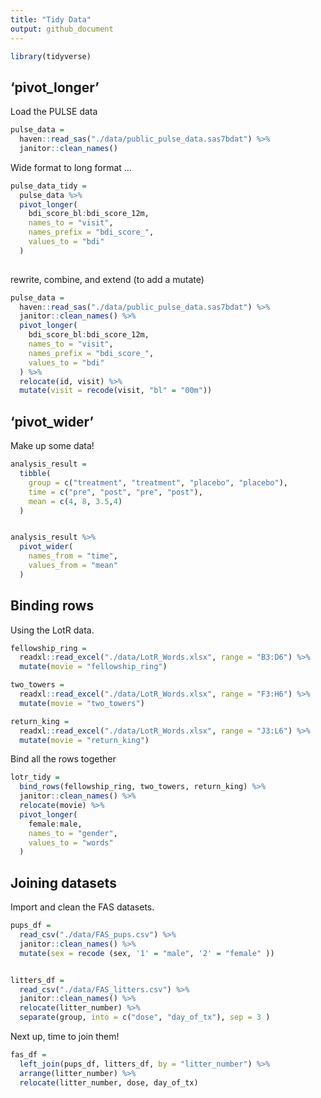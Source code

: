 ```yaml
---
title: "Tidy Data"
output: github_document
---
```


```r
library(tidyverse)
```


## 'pivot_longer'

Load the PULSE data

```r
pulse_data = 
  haven::read_sas("./data/public_pulse_data.sas7bdat") %>%
  janitor::clean_names()
```

Wide format to long format ...

```r
pulse_data_tidy = 
  pulse_data %>%
  pivot_longer(
    bdi_score_bl:bdi_score_12m,
    names_to = "visit",
    names_prefix = "bdi_score_",
    values_to = "bdi"
  )
    
```


rewrite, combine, and extend (to add a mutate)
```r
pulse_data = 
  haven::read_sas("./data/public_pulse_data.sas7bdat") %>%
  janitor::clean_names() %>%
  pivot_longer(
    bdi_score_bl:bdi_score_12m,
    names_to = "visit",
    names_prefix = "bdi_score_",
    values_to = "bdi"
  ) %>%
  relocate(id, visit) %>%
  mutate(visit = recode(visit, "bl" = "00m"))
```


## 'pivot_wider'


Make up some data!

```r
analysis_result =
  tibble(
    group = c("treatment", "treatment", "placebo", "placebo"),
    time = c("pre", "post", "pre", "post"),
    mean = c(4, 8, 3.5,4)
  )


analysis_result %>%
  pivot_wider(
    names_from = "time",
    values_from = "mean"
  )
```



## Binding rows

Using the LotR data.

```r
fellowship_ring = 
  readxl::read_excel("./data/LotR_Words.xlsx", range = "B3:D6") %>%
  mutate(movie = "fellowship_ring")

two_towers = 
  readxl::read_excel("./data/LotR_Words.xlsx", range = "F3:H6") %>%
  mutate(movie = "two_towers")

return_king = 
  readxl::read_excel("./data/LotR_Words.xlsx", range = "J3:L6") %>%
  mutate(movie = "return_king") 
```


Bind all the rows together

```r
lotr_tidy = 
  bind_rows(fellowship_ring, two_towers, return_king) %>%
  janitor::clean_names() %>%
  relocate(movie) %>%
  pivot_longer(
    female:male,
    names_to = "gender",
    values_to = "words"
  )

```


## Joining datasets

Import and clean the FAS datasets.

```r
pups_df =
  read_csv("./data/FAS_pups.csv") %>%
  janitor::clean_names() %>%
  mutate(sex = recode (sex, '1' = "male", '2' = "female" ))


litters_df =
  read_csv("./data/FAS_litters.csv") %>%
  janitor::clean_names() %>%
  relocate(litter_number) %>%
  separate(group, into = c("dose", "day_of_tx"), sep = 3 )

```

Next up, time to join them!

```r
fas_df =
  left_join(pups_df, litters_df, by = "litter_number") %>%
  arrange(litter_number) %>%
  relocate(litter_number, dose, day_of_tx)
```



